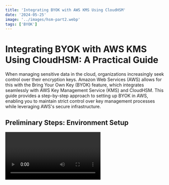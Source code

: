 ```yaml
---
title: 'Integrating BYOK with AWS KMS Using CloudHSM'
date: '2024-05-25'
image: '../images/hsm-part2.webp'
tags: ['BYOK']
---
```


# Integrating BYOK with AWS KMS Using CloudHSM: A Practical Guide

When managing sensitive data in the cloud, organizations increasingly seek control over their encryption keys. Amazon Web Services (AWS) allows for this with the Bring Your Own Key (BYOK) feature, which integrates seamlessly with AWS Key Management Service (KMS) and CloudHSM. This guide provides a step-by-step approach to setting up BYOK in AWS, enabling you to maintain strict control over key management processes while leveraging AWS's secure infrastructure.

## Preliminary Steps: Environment Setup

<Video id="wX1e6sTUliU" title="Integrating BYOK with AWS KMS Using CloudHSM" />

### 1. Prepare Your EC2 Instance
First, establish a secure environment on your EC2 instance by creating a new folder specifically for this process:

```bash
mkdir /opt/vb-hsm/hsm-10
cd /opt/vb-hsm/hsm-10
```

### 2. Create the AWS KMS Key
Initiate a KMS key with no key material:
```bash
aws kms create-key --origin EXTERNAL --region us-east-1
```
Record the key ID displayed in the output as you will need it for subsequent steps.

## Configuring the Key Alias
Create a user-friendly alias for your new KMS key to simplify management:
```bash
aws kms create-alias --alias-name alias/byok-mrk --target-key-id YOUR_KEY_ID
```

## Preparing for Key Import

### 3. Retrieve Import Parameters
Generate and save the necessary parameters for key import:
```bash
aws kms get-parameters-for-import --key-id YOUR_KEY_ID --wrapping-algorithm RSAES_OAEP_SHA_256 --wrapping-key-spec RSA_2048 --region us-east-1 > ./WrappingParameters.json
```

### 4. Extract and Prepare the Import Token
Extract the import token and public key, converting them into usable formats:
```bash
jq -r '.ImportToken' ./WrappingParameters.json > ./ImportToken.b64
echo -e "-----BEGIN PUBLIC KEY-----\n$(jq -r '.PublicKey' ./WrappingParameters.json)\n-----END PUBLIC KEY-----" > ./PublicKey.pem
openssl enc -d -base64 -A -in ./ImportToken.b64 -out ./ImportToken.bin
```

## Importing the Public Key to CloudHSM

### 5. Initialize Crypto User Environment
Set the environment variables to operate as a crypto user in CloudHSM:
```bash
export CLOUDHSM_ROLE=crypto-user
export CLOUDHSM_PIN=cu_user1:password123
```

### 6. Import the Public Key
Import the public key to your HSM:
```bash
/opt/cloudhsm/bin/cloudhsm-cli key import pem --path ./PublicKey.pem --label wrapping-key-example-11 --key-type-class rsa-public --attributes wrap=true
```

## Key Wrapping and Import

### 7. Generate or Import Your Symmetric Key
If you do not already possess a symmetric AES key:
```bash
/opt/cloudhsm/bin/cloudhsm-cli key generate-symmetric aes --key-length-bytes 32 --label byok-kms-13
```

### 8. Wrap the Symmetric Key
Use the imported public key to wrap your symmetric key:
```bash
/opt/cloudhsm/bin/cloudhsm-cli key wrap rsa-oaep --payload-filter attr.label=byok-kms-13 --wrapping-filter attr.label=wrapping-key-example-11 --hash-function sha256 --mgf mgf1-sha256 --path ./KMS-BYOK-May2024-11-wrapped.bin
```

### 9. Import the Key Material to KMS
Finally, import the wrapped key material into AWS KMS:
```bash
aws kms import-key-material --key-id YOUR_KEY_ID --encrypted-key-material fileb://KMS-BYOK-May2024-11-wrapped.bin --import-token fileb://ImportToken.bin --expiration-model KEY_MATERIAL_EXPIRES --valid-to 2024-09-01T12:00:00-08:00 --region us-east-1
```

## Conclusion

By following these steps, you've successfully integrated BYOK with AWS KMS using CloudHSM, granting you enhanced control over your cryptographic keys. This process not only ensures compliance with stringent regulatory standards but also enhances the security posture of your cloud deployments. Remember, managing your keys securely involves careful planning and execution to protect your data effectively.